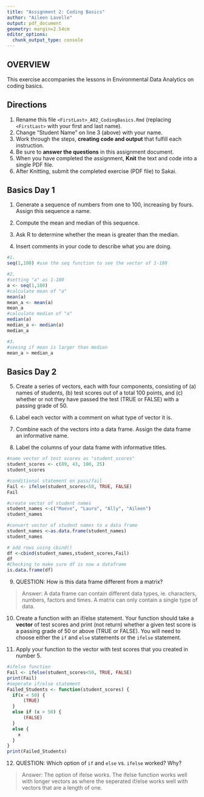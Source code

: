 ```yaml
---
title: "Assignment 2: Coding Basics"
author: "Aileen Lavelle"
output: pdf_document
geometry: margin=2.54cm
editor_options: 
  chunk_output_type: console
---
```


## OVERVIEW

This exercise accompanies the lessons in Environmental Data Analytics on coding basics.

## Directions

1.  Rename this file `<FirstLast>_A02_CodingBasics.Rmd` (replacing `<FirstLast>` with your first and last name).
2.  Change "Student Name" on line 3 (above) with your name.
3.  Work through the steps, **creating code and output** that fulfill each instruction.
4.  Be sure to **answer the questions** in this assignment document.
5.  When you have completed the assignment, **Knit** the text and code into a single PDF file.
6.  After Knitting, submit the completed exercise (PDF file) to Sakai.

## Basics Day 1

1.  Generate a sequence of numbers from one to 100, increasing by fours. Assign this sequence a name.

2.  Compute the mean and median of this sequence.

3.  Ask R to determine whether the mean is greater than the median.

4.  Insert comments in your code to describe what you are doing.

```r
#1. 
seq(1,100) #use the seq function to see the vector of 1-100

#2. 
#setting "a" as 1-100
a <- seq(1,100)
#calculate mean of "a"
mean(a) 
mean_a <- mean(a)
mean_a
#calculate median of "a"
median(a) 
median_a <- median(a)
median_a

#3. 
#seeing if mean is larger than median
mean_a > median_a

```

## Basics Day 2

5.  Create a series of vectors, each with four components, consisting of (a) names of students, (b) test scores out of a total 100 points, and (c) whether or not they have passed the test (TRUE or FALSE) with a passing grade of 50.

6.  Label each vector with a comment on what type of vector it is.

7.  Combine each of the vectors into a data frame. Assign the data frame an informative name.

8.  Label the columns of your data frame with informative titles.

```r
#name vector of test scores as "student_scores"
student_scores <- c(89, 43, 100, 25)
student_scores

#conditional statement on pass/fail
Fail <- ifelse(student_scores<50, TRUE, FALSE)
Fail

#create vector of student names
student_names <-c("Maeve", "Laura", "Ally", "Aileen")
student_names

#convert vector of student names to a data frame
student_names <-as.data.frame(student_names)
student_names

# add rows using cbind()
df <-cbind(student_names,student_scores,Fail)
df
#Checking to make sure df is now a dataframe
is.data.frame(df)

```

9.  QUESTION: How is this data frame different from a matrix?

> Answer: A data frame can contain different data types, ie. characters, numbers, factors and times. A matrix can only contain a single type of data. 

10. Create a function with an if/else statement. Your function should take a **vector** of test scores and print (not return) whether a given test score is a passing grade of 50 or above (TRUE or FALSE). You will need to choose either the `if` and `else` statements or the `ifelse` statement. 

11. Apply your function to the vector with test scores that you created in number 5.

```r
#ifelse function
Fail <- ifelse(student_scores<50, TRUE, FALSE)
print(Fail)
#seperate if/else statement
Failed_Students <- function(student_scores) {
  if(x < 50) {
      (TRUE)
  } 
  else if (x > 50) {
      (FALSE)
  }
  else {
    x
  }
}
print(Failed_Students)
```

12. QUESTION: Which option of `if` and `else` vs. `ifelse` worked? Why?

> Answer: The option of ifelse works. The ifelse function works well with longer vectors as where the seperated if/else works well with vectors that are a length of one. 
